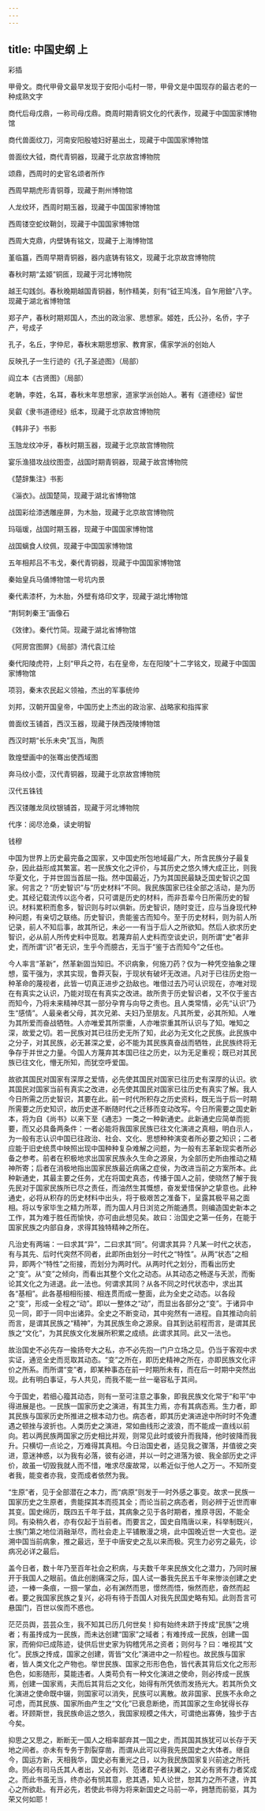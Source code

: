 ```yaml
---
---
---
```

title: 中国史纲 上
---




彩插




甲骨文。商代甲骨文最早发现于安阳小屯村一带，甲骨文是中国现存的最古老的一种成熟文字



商代后母戊鼎，一称司母戊鼎。商周时期青铜文化的代表作，现藏于中国国家博物馆



商代兽面纹刀，河南安阳殷墟妇好墓出土，现藏于中国国家博物馆



兽面纹大钺，商代青铜器，现藏于北京故宫博物院



颂鼎，西周时的史官名颂者所作



西周早期虎形青铜尊，现藏于荆州博物馆



人龙纹环，西周时期玉器，现藏于中国国家博物馆



西周镂空蛇纹鞘剑，现藏于中国国家博物馆



西周大克鼎，内壁铸有铭文，现藏于上海博物馆



堇临簋，西周早期青铜器，器内底铸有铭文，现藏于北京故宫博物院



春秋时期“孟姬”铜匜，现藏于河北博物院



越王勾践剑。春秋晚期越国青铜器，制作精美，刻有“钺王鸠浅，自乍用鐱”八字。现藏于湖北省博物馆



郑子产，春秋时期郑国人，杰出的政治家、思想家。姬姓，氏公孙，名侨，字子产，号成子



孔子，名丘，字仲尼，春秋末期思想家、教育家，儒家学派的创始人



反映孔子一生行迹的《孔子圣迹图》（局部）



阎立本《古贤图》（局部）



老聃，李姓，名耳，春秋末年思想家，道家学派创始人。著有《道德经》留世



吴叡《隶书道德经》纸本，现藏于北京故宫博物院



《韩非子》书影



玉虺龙纹冲牙，春秋时期玉器，现藏于北京故宫博物院



宴乐渔猎攻战纹图壶，战国时期青铜器，现藏于故宫博物院



《楚辞集注》书影



《淄衣》。战国楚简，现藏于湖北省博物馆



战国彩绘漆透雕座屏，为木胎，现藏于北京故宫博物院



玛瑙瑗，战国时期玉器，现藏于中国国家博物馆



战国螭食人纹佩，现藏于中国国家博物馆



五年相邦吕不韦戈，秦代青铜器，现藏于中国国家博物馆



秦始皇兵马俑博物馆一号坑内景



秦代素漆杯，为木胎，外壁有烙印文字，现藏于湖北博物馆



“荆轲刺秦王”画像石



《效律》。秦代竹简。现藏于湖北省博物馆



《阿房宫图屏》《局部》清代袁江绘



秦代阳陵虎符，上刻“甲兵之符，右在皇帝，左在阳陵”十二字铭文，现藏于中国国家博物馆



项羽，秦末农民起义领袖，杰出的军事统帅



刘邦，汉朝开国皇帝，中国历史上杰出的政治家、战略家和指挥家



兽面纹玉铺首，西汉玉器，现藏于陕西茂陵博物馆



西汉时期“长乐未央”瓦当，陶质



敦煌壁画中的张骞出使西域图



奔马纹小壶，汉代青铜器，现藏于北京故宫博物院



汉代五铢钱



西汉镂雕龙凤纹银铺首，现藏于河北博物院





代序：阅尽沧桑，读史明智


钱穆

中国为世界上历史最完备之国家，又中国史所包地域最广大，所含民族分子最复杂，因此益形成其繁富。若一民族文化之评价，与其历史之悠久博大成正比，则我华夏文化，于并世固当首屈一指。然中国最近，乃为其国民最缺乏国史智识之国家。何言之？“历史智识”与“历史材料”不同。我民族国家已往全部之活动，是为历史。其经记载流传以迄今者，只可谓是历史的材料，而非吾辈今日所需历史的智识。材料累积而愈多，智识则与时以俱新。历史智识，随时变迁，应与当身现代种种问题，有亲切之联络。历史智识，贵能鉴古而知今。至于历史材料，则为前人所记录，前人不知后事，故其所记，未必一一有当于后人之所欲知。然后人欲求历史智识，必从前人所传史料中觅取。若蔑弃前人史料而空谈史识，则所谓“史”者非史，而所谓“识”者无识，生乎今而臆古，无当于“鉴于古而知今”之任也。

今人率言“革新”，然革新固当知旧。不识病象，何施刀药？仅为一种凭空抽象之理想，蛮干强为，求其实现，鲁莽灭裂，于现状有破坏无改进。凡对于已往历史抱一种革命的蔑视者，此皆一切真正进步之劲敌也。唯借过去乃可认识现在，亦唯对现在有真实之认识，乃能对现在有真实之改进。故所贵于历史智识者，又不仅于鉴古而知今，乃将未来精神尽其一部分孕育与向导之责也。且人类常情，必先“认识”乃生“感情”。人最亲者父母，其次兄弟、夫妇乃至朋友。凡其所爱，必其所知。人唯为其所爱而奋战牺牲。人亦唯爱其所崇重，人亦唯崇重其所认识与了知。唯知之深，故爱之切。若一民族对其已往历史无所了知，此必为无文化之民族。此民族中之分子，对其民族，必无甚深之爱，必不能为其民族真奋战而牺牲，此民族终将无争存于并世之力量。今国人方蔑弃其本国已往之历史，以为无足重视；既已对其民族已往文化，懵无所知，而犹空呼爱国。

故欲其国民对国家有深厚之爱情，必先使其国民对国家已往历史有深厚的认识。欲其国民对国家当前有真实之改进，必先使其国民对国家已往历史有真实了解。我人今日所需之历史智识，其要在此。前一时代所积存之历史资料，既无当于后一时期所需要之历史知识，故历史遂不断随时代之迁移而变动改写。今日所需要之国史新本，将为自《尚书》以来下至《通志》一类之一种新通史。此新通史应简单而扼要，而又必具备两条件：一者必能将我国家民族已往文化演进之真相，明白示人，为一般有志认识中国已往政治、社会、文化、思想种种演变者所必要之知识；二者应能于旧史统贯中映照出现中国种种复杂难解之问题，为一般有志革新现实者所必备之参考。前者在积极地求出国家民族永久生命之源泉，为全部历史所由推动之精神所寄；后者在消极地指出国家民族最近病痛之症侯，为改进当前之方案所本。此种新通史，其最主要之任务，尤在将国史真态，传播于国人之前，使晓然了解于我先民对于国家民族所已尽之责任，而油然生其慨想，奋发爱惜保护之挚意也。此种通史，必将从积存的历史材料中出头，将于极艰苦之准备下，呈露其极平易之面相。将以专家毕生之精力所萃，而为国人月日浏览之所能通贯。则编造国史新本之工作，其为难于胜任而愉快，亦可由此想见矣。故曰：治国史之第一任务，在能于国家民族之内部自身，求得其独特精神之所在。

凡治史有两端：一曰求其“异”，二曰求其“同”。何谓求其异？凡某一时代之状态，有与其先、后时代突然不同者，此即所由划分一时代之“特性”。从两“状态”之相异，即两个“特性”之衔接，而划分为两时代。从两时代之划分，而看出历史之“变”。从“变”之倾向，而看出其整个文化之动态。从其动态之畅遂与夭淤，而衡论其文化之为进退。此一法也。何谓求其同？从各不同之时代状态中，求出其各“基相”。此各基相相衔接、相连贯而成一整面，此为全史之动态。以各段之“变”，形成一全程之“动”。即以一整体之“动”，而显出各部分之“变”。于诸异中见一同，即于一同中出诸异。全史之不断变动，其中宛然有一进程。自其推动向前而言，是谓其民族之“精神”，为其民族生命之源泉。自其到达前程而言，是谓其民族之“文化”，为其民族文化发展所积累之成绩。此谓求其同。此又一法也。

故治国史不必先存一揄扬夸大之私，亦不必先抱一门户立场之见。仍当于客观中求实证，通览全史而觅取其动态。“变”之所在，即历史精神之所在，亦即民族文化评价之所系。而所谓“变”者，即某种事态在前一时期所未有，而在后一时期中突然出现。此有明白事证，与人共见，而我不能一丝一毫容私于其间。

今于国史，若细心籀其动态，则有一至可注意之事象，即我民族文化常于“和平”中得进展是也。一民族一国家历史之演进，有其生力焉，亦有其病态焉。生力者，即其民族与国家历史所推进之根本动力也。病态者，即其历史演进途中所时时不免遭遇之顿挫与波折也。人类历史之演进，常如曲线形之波浪，而不能成一直线以前向。若以两民族两国家之历史相比并观，则常见此时或彼升而我降，他时彼降而我升。只横切一点论之，万难得其真相。今日治国史者，适见我之骤落，并值彼之突进，意迷神惑，以为我有必落，彼有必进，并以一时之进落为彼、我全部历史之评价，故虽一切毁我就人而不惜，唯求尽废故常，以希近似于他人之万一。不知所变者我，能变者亦我，变而成者依然为我。

“生原”者，见于全部潜在之本力，而“病原”则发于一时外感之事变。故求一民族一国家历史之生原者，贵能探其本而揽其全；而论当前之病态者，则必辨于近世而审其变。国史绵历，既四五千年于兹，其病象之见于各时期者，推原寻因，不能全同。有染稍久者，亦有仅起于当前者。而要言之，国史自隋唐以来，科举制既兴，士族门第之地位消融渐尽，而社会走上平铺散漫之境，此中国晚近世一大变也。逆溯中国当前病象，推之最远，至于中唐安史之乱以来而极。究生力必穷之最先，诊病况必详之最后。

盖今日者，数十年乃至百年社会之积病，与夫数千年来民族文化之潜力，乃同时展开于我国人之眼前。值此创剧痛深之际，国人试一番我先民五千年来惨淡创建之史迹，一棒一条痕，一掴一掌血，必有渊然而思，憬然而悟，愀然而悲，奋然而起者。要之我国家民族之复兴，必将有待于吾国人对我先民国史略有知。此则吾言可悬国门，百世以俟而不惑也。

茫茫员舆，芸芸众生，我不知其已历几何世矣！抑有始终未跻于抟成“民族”之境者；有虽抟成为一民族，而未达创建“国家”之域者；有难抟成一民族，创建一国家，而俯仰已成陈迹，徒供后世史家为钩稽凭吊之资者；则何与？曰：唯视其“文化”。民族之抟成，国家之创建，胥皆“文化”演进中之一阶程也。故民族与国家者，皆人类文化之产物也。举世民族、国家之形形色色，皆代表其背后文化之形形色色，如影随形，莫能违者。人类苟负有一种文化演进之使命，则必抟成一民族焉，创建一国家焉，夫而后其背后之文化，始得有所凭依而发扬光大。若其所负文化演进之使命既中辍，则国家可以消失，民族可以离散。故非国家、民族不永命之可虑，而其民族、国家所由产生之“文化”已衰息断绝，而其国家之生命犹得长存者。环顾斯世，我民族命运之悠久，我国家规模之伟大，可谓绝出寡俦，独步于古今矣。

抑思之又思之，断断无一国人之相率鄙弃其一国之史，而其国其族犹可以长存于天地之间者。亦未有专务于割裂穿凿，而谓从此可以得我先民国史之大体者。继自今，国运方新，天相我华，国史必有重光之日，以为我民族国家复兴前途之所托命。则必有司马氏其人者出，又必有刘、范诸君子者扶翼之，又必有贤有力者奖成之。而此书虽无当，终亦必有悯其意，悲其遇，知人论世，恕其力之所不逮，许其心之所欲赴。有开必先，若使此书得为将来新国史之马前一卒，拥慧而前驱，其为荣又何如耶！